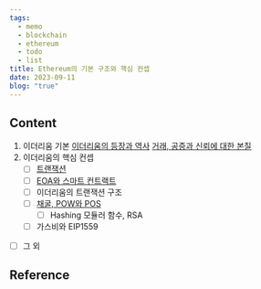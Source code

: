 ```yaml
---
tags:
  - memo
  - blockchain
  - ethereum
  - todo
  - list
title: Ethereum의 기본 구조와 핵심 컨셉
date: 2023-09-11
blog: "true"
---
```

## Content
1. 이더리움 기본
	 [이더리움의 등장과 역사](20230915-2222.md)
	 [거래, 공증과 신뢰에 대한 본질](20230915-2329.md)
2. 이더리움의 핵심 컨셉
	- [ ] [트랜잭션](20230917-2039.md)
	- [ ] [EOA와 스마트 컨트랙트](20230917-2035.md)
	- [ ] 이더리움의 트랜잭션 구조
	- [ ] [채굴, POW와 POS](20230916-1901.md)
		- [ ] Hashing 모듈러 함수, RSA
	- [ ] 가스비와 EIP1559
- [ ] 그 외

## Reference
